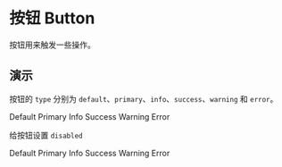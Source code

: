 
# 按钮 Button

按钮用来触发一些操作。

## 演示

<CCard class="space-x-2 space-y-2" title="按钮的基本使用">

按钮的 `type` 分别为 `default`、`primary`、`info`、`success`、`warning` 和 `error`。

  <CButton>Default</CButton>
  <CButton type="primary"> Primary </CButton>
  <CButton type="info">Info</CButton>
  <CButton type="success">Success</CButton>
  <CButton type="warning">Warning</CButton>
  <CButton type="error">Error</CButton>
</CCard>

<CCard class="mt-4 space-x-2 space-y-2" title="禁用">

给按钮设置 `disabled`

  <CButton disabled>Default</CButton>
  <CButton disabled primary>Primary</CButton>
  <CButton disabled info>Info</CButton>
  <CButton disabled success>Success</CButton>
  <CButton disabled warning>Warning</CButton>
  <CButton disabled error>Error</CButton>
</CCard>
